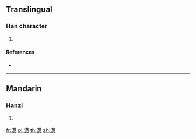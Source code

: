 {{character info/new}}
==Translingual==

===Han character===
{{Han char|rn=85|rad=水|as=13|sn=16|four=34132|canj=ETPP|ids=⿰氵葱}}

# {{defn|Han|sort=水13}}

====References====
* {{Han ref|kx=0655.030|dkj=18457|dj=1065.120|hdz=31752.160|uh=6FCD|ud=28621|bh=EA43|bd=59971}}

----

==Mandarin==

===Hanzi===
{{cmn-hanzi|pin=[[sōng]] ([[song1]])|wg=sung<sup>1</sup>}}

# {{defn|lang=cmn|sort=水13}}

[[fr:濍]]
[[pl:濍]]
[[th:濍]]
[[zh:濍]]